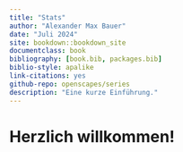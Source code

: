 ```yaml
---
title: "Stats"
author: "Alexander Max Bauer"
date: "Juli 2024"
site: bookdown::bookdown_site
documentclass: book
bibliography: [book.bib, packages.bib]
biblio-style: apalike
link-citations: yes
github-repo: openscapes/series
description: "Eine kurze Einführung."
---
```


# Herzlich willkommen! {#willkommen}
